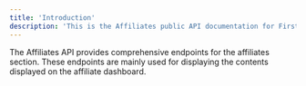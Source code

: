 ```yaml
---
title: 'Introduction'
description: 'This is the Affiliates public API documentation for FirstPromoter V2.'
---
```


The Affiliates API provides comprehensive endpoints for the affiliates section. These endpoints are mainly used for displaying the contents displayed on the affiliate dashboard.
